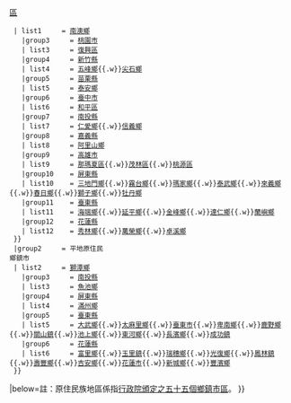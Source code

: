 {{Navbox
  |name       = 臺灣原住民族自治地區
  |title      = [[原住民族地區|臺灣原住民族地區]]
  |groupstyle = text-align:center
  |belowstyle = text-align:left;font-size:80%
  |style      = width: 100%
  |image      = [[File:Taiwan Formosan.svg|250px|臺灣原住民族地區]]
  |state      = {{{state<includeonly>|collapsed</includeonly>}}}
  |group1     = 山地原住民<br>[[山地鄉|鄉]]{{.w}}[[直轄市山地原住民區|區]]
  | list1     = {{Navbox|child
    |group1     = [[新北市]]
    | list1     = [[烏來區]]
    |group2     = [[宜蘭縣]]
    | list2     = [[大同鄉 (台灣)|大同鄉]]{{.w}}[[南澳鄉]]
    |group3     = [[桃園市]]
    | list3     = [[復興區 (台灣)|復興區]]
    |group4     = [[新竹縣]]
    | list4     = [[五峰鄉 (台灣)|五峰鄉]]{{.w}}[[尖石鄉]]
    |group5     = [[苗栗縣]]
    | list5     = [[泰安鄉]]
    |group6     = [[臺中市]]
    | list6     = [[和平區 (台灣)|和平區]]
    |group7     = [[南投縣]]
    | list7     = [[仁愛鄉]]{{.w}}[[信義鄉]]
    |group8     = [[嘉義縣]]
    | list8     = [[阿里山鄉]]
    |group9     = [[高雄市]]
    | list9     = [[那瑪夏區]]{{.w}}[[茂林區]]{{.w}}[[桃源區]]
    |group10    = [[屏東縣]]
    | list10    = [[三地門鄉]]{{.w}}[[霧台鄉]]{{.w}}[[瑪家鄉]]{{.w}}[[泰武鄉]]{{.w}}[[來義鄉]]{{.w}}[[春日鄉]]{{.w}}[[獅子鄉 (台灣)|獅子鄉]]{{.w}}[[牡丹鄉]]
    |group11    = [[臺東縣]]
    | list11    = [[海端鄉]]{{.w}}[[延平鄉]]{{.w}}[[金峰鄉 (台灣)|金峰鄉]]{{.w}}[[達仁鄉]]{{.w}}[[蘭嶼鄉]]
    |group12    = [[花蓮縣]]
    | list12    = [[秀林鄉]]{{.w}}[[萬榮鄉]]{{.w}}[[卓溪鄉]]
  }}
  |group2     = 平地原住民<br>鄉鎮市
  | list2     = {{Navbox|child
    |group1     = [[新竹縣]]
    | list1     = [[關西鎮 (台灣)|關西鎮]]
    |group2     = [[苗栗縣]]
    | list2     = [[南庄鄉 (台灣)|南-{庄}-鄉]]{{.w}}[[獅潭鄉]]
    |group3     = [[南投縣]]
    | list3     = [[魚池鄉 (台灣)|魚池鄉]]
    |group4     = [[屏東縣]]
    | list4     = [[滿州鄉]]
    |group5     = [[臺東縣]]
    | list5     = [[大武鄉 (台灣)|大武鄉]]{{.w}}[[太麻里鄉]]{{.w}}[[臺東市]]{{.w}}[[卑南鄉]]{{.w}}[[鹿野鄉]]{{.w}}[[關山鎮]]{{.w}}[[池上鄉]]{{.w}}[[東河鄉 (台灣)|東河鄉]]{{.w}}[[長濱鄉]]{{.w}}[[成功鎮]]
    |group6     = [[花蓮縣]]
    | list6     = [[富里鄉]]{{.w}}[[玉里鎮]]{{.w}}[[瑞穗鄉]]{{.w}}[[光復鄉]]{{.w}}[[鳳林鎮 (台灣)|鳳林鎮]]{{.w}}[[壽豐鄉]]{{.w}}[[吉安鄉]]{{.w}}[[花蓮市]]{{.w}}[[新城鄉 (台灣)|新城鄉]]{{.w}}[[豐濱鄉]]
  }}
|below=註：原住民族地區係指[http://www.apc.gov.tw/portal/associate/village/list.html?CID=1E4A2846561931B1 行政院頒定之五十五個鄉鎮市區]。
}}<noinclude>{{Documentation}}</noinclude>